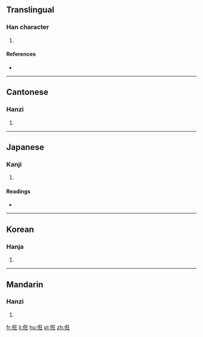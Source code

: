 ==Translingual==

===Han character===
{{Han char|rn=9|rad=人|as=07|sn=9|four=2121<sub>4</sub>|canj=人大竹土 (OKHG)|ids=⿰[[亻]][[狂]]}}

# {{defn|Han|sort=人07}}

====References====
* {{Han ref|kx=0104.110|dkj=00670|dj=0220.100|hdz=10164.060|uh=4FC7|ud=20423|bh=CDEA|bd=52714}}

----

==Cantonese==

===Hanzi===
{{yue-hanzi|jyut=|y=gwong6}}

# {{defn|lang=yue|sort=人07}}

----

==Japanese==

===Kanji===
{{ja-kanji|grade=|rs=人07}}

# {{defn|lang=ja|sort=人07}}

====Readings====
* {{ja-readings|on=[[きゃう]] (kyau), [[がう]] (gau), [[かう]] (kau)|kun=[[あわただしいさま]] (awatadashiisama)}}

----

==Korean==

===Hanja===
{{ko-hanja|hangeul=광|rv=gwang|mr=kwang}}

# {{defn|lang=ko|sort=人07}}

----

==Mandarin==

===Hanzi===
{{cmn-hanzi|pin=[[guàng]] ([[guang4]]), [[kuāng]] ([[kuang1]]), [[kuǎng]] ([[kuang3]])|wg=kuang<sup>4</sup>, k'uang<sup>1</sup>, k'uang<sup>3</sup>}}

# {{defn|lang=cmn|sort=人07}}

[[fr:俇]]
[[li:俇]]
[[hu:俇]]
[[pl:俇]]
[[zh:俇]]